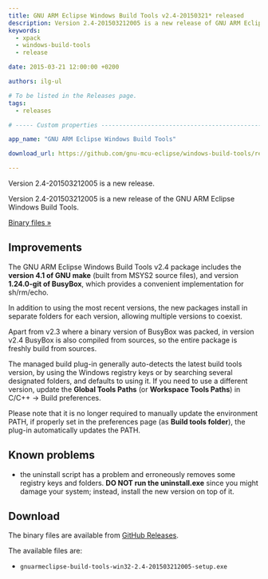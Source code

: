 ```yaml
---
title: GNU ARM Eclipse Windows Build Tools v2.4-20150321* released
description: Version 2.4-201503212005 is a new release of GNU ARM Eclipse Windows Build Tools.
keywords:
  - xpack
  - windows-build-tools
  - release

date: 2015-03-21 12:00:00 +0200

authors: ilg-ul

# To be listed in the Releases page.
tags:
  - releases

# ----- Custom properties -----------------------------------------------------

app_name: "GNU ARM Eclipse Windows Build Tools"

download_url: https://github.com/gnu-mcu-eclipse/windows-build-tools/releases/tag/v2.4/

---
```


<head>
  <title>{frontMatter.title}</title>
  <meta property="og:title" content={frontMatter.title} />
</head>

Version 2.4-201503212005 is a new release.

<!-- truncate -->

Version 2.4-201503212005 is a new release of the GNU ARM Eclipse Windows Build Tools.

<!-- truncate -->

<p><a href={frontMatter.download_url}>Binary files »</a></p>

## Improvements

The GNU ARM Eclipse Windows Build Tools v2.4 package includes the **version 4.1 of GNU make** (built from MSYS2 source files), and version **1.24.0-git of BusyBox**, which provides a convenient implementation for sh/rm/echo.

In addition to using the most recent versions, the new packages install in separate folders for each version, allowing multiple versions to coexist.

Apart from v2.3 where a binary version of BusyBox was packed, in version v2.4 BusyBox is also compiled from sources, so the entire package is freshly build from sources.

The managed build plug-in generally auto-detects the latest build tools version, by using the Windows registry keys or by searching several designated folders, and defaults to using it. If you need to use a different version, update the **Global Tools Paths** (or **Workspace Tools Paths**) in C/C++ → Build preferences.

Please note that it is no longer required to manually update the environment PATH, if properly set in the preferences page (as **Build tools folder**), the plug-in automatically updates the PATH.

## Known problems

* the uninstall script has a problem and erroneously removes some registry keys and folders. **DO NOT run the uninstall.exe** since you might damage your system; instead, install the new version on top of it.

## Download

The binary files are available from <a href={frontMatter.download_url}>GitHub Releases</a>.

The available files are:

* `gnuarmeclipse-build-tools-win32-2.4-201503212005-setup.exe`
